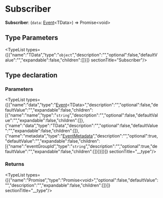 
# Subscriber

 **Subscriber**: (`data`: [Event](../types.EventBusTypes.Event/page.mdx)&#60;TData&#62;) => Promise&#60;void&#62;

## Type Parameters

<TypeList types={[{"name":"TData","type":"`object`","description":"","optional":false,"defaultValue":"","expandable":false,"children":[]}]}  sectionTitle="Subscriber"/>

## Type declaration

### Parameters

<TypeList types={[{"name":"data","type":"[Event](../types.EventBusTypes.Event/page.mdx)&#60;TData&#62;","description":"","optional":false,"defaultValue":"","expandable":false,"children":[{"name":"name","type":"`string`","description":"","optional":false,"defaultValue":"","expandable":false,"children":[]},{"name":"data","type":"TData","description":"","optional":false,"defaultValue":"","expandable":false,"children":[]},{"name":"metadata","type":"[EventMetadata](../types.EventBusTypes.EventMetadata/page.mdx)","description":"","optional":true,"defaultValue":"","expandable":false,"children":[{"name":"eventGroupId","type":"`string`","description":"","optional":true,"defaultValue":"","expandable":false,"children":[]}]}]}]}  sectionTitle="__type"/>

### Returns

<TypeList types={[{"name":"Promise","type":"Promise&#60;void&#62;","optional":false,"defaultValue":"","description":"","expandable":false,"children":[]}]}  sectionTitle="__type"/>
